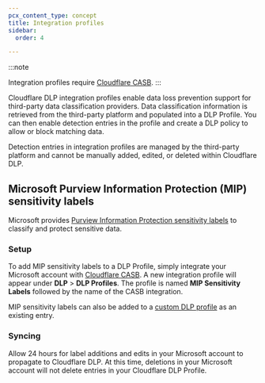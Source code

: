 ```yaml
---
pcx_content_type: concept
title: Integration profiles
sidebar:
  order: 4

---
```


:::note

Integration profiles require [Cloudflare CASB](/cloudflare-one/applications/scan-apps/). 
:::

Cloudflare DLP integration profiles enable data loss prevention support for third-party data classification providers. Data classification information is retrieved from the third-party platform and populated into a DLP Profile. You can then enable detection entries in the profile and create a DLP policy to allow or block matching data.

Detection entries in integration profiles are managed by the third-party platform and cannot be manually added, edited, or deleted within Cloudflare DLP.

## Microsoft Purview Information Protection (MIP) sensitivity labels

Microsoft provides [Purview Information Protection sensitivity labels](https://learn.microsoft.com/en-us/purview/sensitivity-labels) to classify and protect sensitive data.

### Setup

To add MIP sensitivity labels to a DLP Profile, simply integrate your Microsoft account with [Cloudflare CASB](/cloudflare-one/applications/scan-apps/casb-integrations/microsoft-365/). A new integration profile will appear under **DLP** > **DLP Profiles**. The profile is named **MIP Sensitivity Labels** followed by the name of the CASB integration.

MIP sensitivity labels can also be added to a [custom DLP profile](/cloudflare-one/policies/data-loss-prevention/dlp-profiles/#build-a-custom-profile) as an existing entry.

### Syncing

Allow 24 hours for label additions and edits in your Microsoft account to propagate to Cloudflare DLP. At this time, deletions in your Microsoft account will not delete entries in your Cloudflare DLP Profile.
